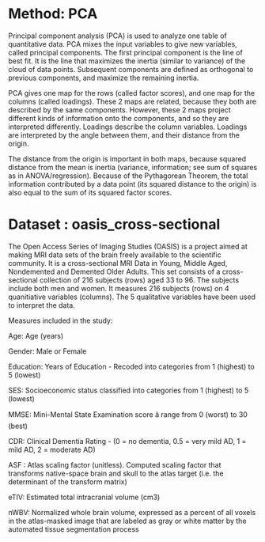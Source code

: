 # Method: PCA
Principal component analysis (PCA) is used to analyze one table of quantitative data. PCA mixes the input variables to give new variables, called principal components. The first principal component is the line of best fit. It is the line that maximizes the inertia (similar to variance) of the cloud of data points. Subsequent components are defined as orthogonal to previous components, and maximize the remaining inertia. 

PCA gives one map for the rows (called factor scores), and one map for the columns (called loadings). These 2 maps are related, because they both are described by the same components. However, these 2 maps project different kinds of information onto the components, and so they are interpreted differently.  Loadings describe the column variables. Loadings are interpreted by the angle between them, and their distance from the origin. 

The distance from the origin is important in both maps, because squared distance from the mean is inertia (variance, information; see sum of squares as in ANOVA/regression). Because of the Pythagorean Theorem, the total information contributed by a data point (its squared distance to the origin) is also equal to the sum of its squared factor scores. 

# Dataset : oasis_cross-sectional

The Open Access Series of Imaging Studies (OASIS) is a project aimed at making MRI data sets of the brain freely available to the scientific community.
It is a cross-sectional MRI Data in Young, Middle Aged, Nondemented and Demented Older Adults.
This set consists of a cross-sectional collection of 216 subjects (rows) aged 33 to 96. The subjects include both men and women. 
It measures 216 subjects (rows) on 4 quanitiative variables (columns). The 5 qualitative variables have been used to interpret the data. 

Measures included in the study:

Age: Age (years)

Gender: Male or Female

Education: Years of Education - Recoded into categories from 1 (highest) to 5 (lowest)

SES: Socioeconomic status classified into categories from 1 (highest) to 5 (lowest)

MMSE: Mini-Mental State Examination score â range from 0 (worst) to 30 (best)

CDR: Clinical Dementia Rating - (0 = no dementia, 0.5 = very mild AD, 1 = mild AD, 2 = moderate AD)

ASF : Atlas scaling factor (unitless). Computed scaling factor that transforms native-space brain and skull to the atlas target (i.e. the determinant of the transform matrix)

eTIV: Estimated total intracranial volume (cm3)

nWBV: Normalized whole brain volume, expressed as a percent of all voxels in the atlas-masked image that are labeled as gray or white matter by the automated tissue segmentation process 
